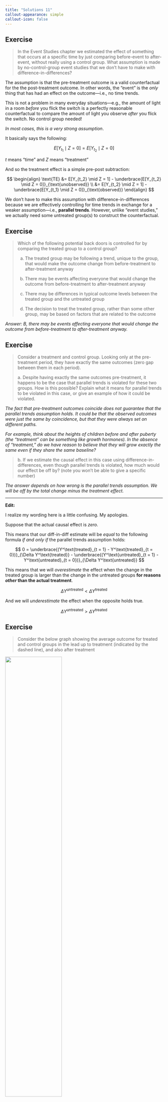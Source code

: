 ```yaml
---
title: "Solutions 11"
callout-appearance: simple
callout-icon: false
---
```


## Exercise

> In the Event Studies chapter we estimated the effect of something that occurs at a specific time by just comparing before-event to after-event, without really using a control group. What assumption is made by no-control-group event studies that we don’t have to make with difference-in-differences?

The assumption is that the pre-treatment outcome is a valid counterfactual for the the post-treatment outcome. In other words, the "event" is the *only* thing that has had an effect on the outcome—i.e., no time trends.

This is not a problem in many everyday situations—e.g., the amount of light in a room *before* you flick the switch is a perfectly reasonable counterfactual to compare the amount of light you observe *after* you flick the switch. No control group needed!

*In most cases, this is a very strong assumption*.

It basically says the following:

$$
E[Y_{t_1} \mid Z = 0] = E[Y_{t_2} \mid Z = 0] 
$$

<aside>$t$ means "time" and $Z$ means "treatment"</aside>

And so the treatment effect is a simple pre-post subtraction:

$$
\begin{align}
\text{TE} &= E[Y_{t_2} \mid Z = 1] - \underbrace{E[Y_{t_2} \mid Z = 0]}_{\text{unobserved}} \\
&= E[Y_{t_2} \mid Z = 1] - \underbrace{E[Y_{t_1} \mid Z = 0]}_{\text{observed}}
\end{align}
$$

We don't have to make this assumption with difference-in-differences because we are effectively controlling for time trends in exchange for a weaker assumption—i.e., **parallel trends**. However, unlike "event studies," we actually need some untreated group(s) to construct the counterfactual.

## Exercise

> Which of the following potential back doors is controlled for by comparing the treated group to a control group?
>
> a.  The treated group may be following a trend, unique to the group, that would make the outcome change from before-treatment to after-treatment anyway
>
> b.  There may be events affecting everyone that would change the outcome from before-treatment to after-treatment anyway
>
> c.  There may be differences in typical outcome levels between the treated group and the untreated group
>
> d.  The decision to treat the treated group, rather than some other group, may be based on factors that are related to the outcome

*Answer: B, there may be events affecting everyone that would change the outcome from before-treatment to after-treatment anyway.*

## Exercise

> Consider a treatment and control group. Looking only at the pre-treatment period, they have exactly the same outcomes (zero gap between them in each period).
>
> a\. Despite having exactly the same outcomes pre-treatment, it happens to be the case that parallel trends is violated for these two groups. How is this possible? Explain what it means for parallel trends to be violated in this case, or give an example of how it could be violated.

*The fact that pre-treatment outcomes coincide does not guarantee that the parallel trends assumption holds. It could be that the observed outcomes were just the same by coincidence, but that they were always set on different paths.*

*For example, think about the heights of children before and after puberty (the "treatment" can be something like growth hormones). In the absence of "treatment," do we have reason to believe that they will grow exactly the same even if they share the same baseline?*

> b\. If we estimate the causal effect in this case using difference-in-differences, even though parallel trends is violated, how much would our effect be off by? (note you won't be able to give a specific number)

*The answer depends on how wrong is the parallel trends assumption. We will be off by the total change minus the treatment effect.*

------------------------------------------------------------------------

**Edit:**

I realize my wording here is a little confusing. My apologies.

Suppose that the actual causal effect is *zero.*

This means that our diff-in-diff estimate will be *equal* to the following formula *if and only if* the parallel trends assumption holds:

$$
0 = \underbrace{(Y^\text{treated}_{t = 1} - Y^\text{treated}_{t = 0})}_{\Delta Y^\text{treated}} - \underbrace{(Y^\text{untreated}_{t = 1} - Y^\text{untreated}_{t = 0})}_{\Delta Y^\text{untreated}}
$$

This means that we will *overestimate* the effect when the change in the treated group is larger than the change in the untreated groups **for reasons *other* than the actual treatment**.

$$
\Delta Y^\text{untreated} < \Delta Y^\text{treated}
$$

And we will *underestimate* the effect when the opposite holds true.

$$
\Delta Y^\text{untreated} > \Delta Y^\text{treated}
$$

## Exercise

> Consider the below graph showing the average outcome for treated and control groups in the lead up to treatment (indicated by the dashed line), and also after treatment

![](images/te-18.4.png){fig-align="center" width="60%"}

> a.  Based on the prior trend, does it seem likely that parallel trends holds in this instance?

*No! They are clearly very different.*

> a.  If we estimate difference-in-differences anyway, are we likely to overestimate the actual causal effect, underestimate it, or get it right on average?

*Underestimate!*

------------------------------------------------------------------------

Edit:

Note that the slope for the untreated group is steeper than the slope for the treated group. As mentioned in the previous edit, we are likely to *underestimate* the effect when $\Delta Y^\text{untreated} > \Delta Y^\text{treated}$ *for reasons other than the* *actual treatment.*

## Exercise

> In mid-2020, during the COVID-19 pandemic, different countries pursued different courses of action. Some locked down fully, imposing harsh penalties to most people for leaving the house outside certain proscribed times. Some were looser and only suggested staying at home, and some had hardly any restrictions at all. You notice that COVID rates tend to spike dramatically in different countries at seemingly-random times, and want to know if certain restrictions helped.
>
> From March through May 2020, US and Canada COVID case rates followed similar trends (US rates were higher, but the trends were similar). You want to look at the effect of COVID restrictions enacted in Canada in late May 2020 on case rates. Is DID, with the US as a control group, a good way to estimate this effect? If not, what concerns would you have about this research design?

No. There are no reasons to believe that the parallel trends assumption holds for these two countries. For starters, the population size is very different and the spread of COVID seems to be influenced by population density.

Furthermore, because they are neighboring countries with a lot of traffic between them, we can imagine a lot of spill-over effects.

## Exercise

> Consider the below table of mean outcomes, and calculate the difference-in-difference effect of treatment. Write out the equation you used to calculate it (i.e. show how the four numbers in the table are combined to get the estimate)

|               |            |           |
|---------------|------------|-----------|
|               | **Before** | **After** |
| **Treated**   | 5          | 9         |
| **Untreated** | 6          | 7.5       |

It only takes 4 averages to calculate a simple diff-in-diff estimate.

$$
\begin{align}
d^{(1)} &= 9 - 5 = 4, \\\\
d^{0} &= 7.5 - 6= 1.5, \\\\
\text{DiD} &= 4 - 1.5 = 2.5
\end{align}
$$

Hopefully, this should all seem very familiar to the following linear regression:

$$
\mathbb E[y_{it}] = \beta_0 + \beta_1 \text{treat} + \beta_2 \text{post} + \beta_3 \text{treat} \times \text{post} 
$$

In which we replace the previous table with the following parameter values:

|               |                     |                                         |
|-------------------|-------------------|----------------------------------|
|               | **Before**          | **After**                               |
| **Treated**   | $\beta_0 + \beta_1$ | $\beta_0 + \beta_1 + \beta_2 + \beta_3$ |
| **Untreated** | $\beta_0$           | $\beta_0 + \beta_2$                     |

This makes the difference-in-difference estimator to be simply the interaction term ( $\beta_3$ ) in the context of two time periods and two groups.

## Exercise

> You are planning to estimate whether voter-protection laws increase voter turnout. You note that, in 2015, a lot of new voter-protection laws were enacted in some provinces but not in others. Conveniently, no new laws were enacted in 2012, 2014, or 2016, so you decide to use 2012 and 2014 as your "before" periods and 2016 as "after".
>
> a.  Which of the following best describes what you'd want to regress state-and-year level "voter turnout" measures on?
>
>     i.  An indicator for whether the state is treated, and an indicator for whether the year is 2016.
>
>     ii. A set of fixed effects for state, and a set of fixed effects for year.
>
>     iii. An indicator for whether the state is treated, a set of fixed effects for year, and an indicator for whether the state is currently treated.
>
>     iv. A set of fixed effects for state, and for year, and an interaction between "is 2016" and "is a treated state".
>
>     v.  This design should not be estimated using a regression.
>
> b.  Unless you chose the final option in the previous question, specify which coefficient in that regression would give you the DID estimate.

*Answer for Part A: iv.*

*This is the "two-way fixed effects difference-in-difference estimator."*

*Answer for Part B: The coefficient for the interaction term between "is 2016" and "is a treated state."*

## Exercise

> In your own words, describe what is the "two-way fixed effects difference-in-difference estimator." What does this model assume about the effect of some treatment over time?

We use TWFE when we have measurements for various time periods and various control groups.

$$
y_{it} =  \beta \times \text{Treated}_{it}  + \mu_i + \theta_t + \epsilon_{it}
$$

Here, $\mu_i$ is a fixed effect for each group, $\theta$ is a fixed effect for each time period, and $\beta$ is the parameter we are interested in estimating. The variable $\text{Treated}$ is an indicator variable that is 0 when $i$ is the "treated group" *and* $t$ is "after treatment period" (i.e., it's an interaction term).

::: callout-tip
See Steve's slides 90-93 (and slide 97)
:::

TWFE assumes that the treatment effect is $\beta$, which means that it's homogeneous for all units in the treatment group across time (by definition). It also works best when all treated groups (if you have more than one) get treated at the same time.

::: callout-tip
See *dynamic treatment effects* and *staggered difference-in-differences* for different approaches to deal with these issues.
:::

## Exercise

> Consider the below graph with estimates from a dynamic difference-in-differences model for a treatment that occurs between periods 4 and 5, with 95% confidence intervals shown.

![](images/te-did-18.10.png){fig-align="center" width="80%"}

> What about this graph might make us concerned about our identification assumptions?

*We should be concerned about "the effect" at* $t = 1$, *which indicates that the parallel-trends assumption **might** not hold. Should we really be concerned about this? Or should we keep calm and carry on? The best answer is "Yes, we should be concerned."*

> Ignoring any concerns we have, what would we say is the effect of treatment on Y in this case? (note the height of the line in period 5 is about 3, in period 6 is about 1, and in period 7 is about .5).

*We say that the effect is 3 in the period immediately after the treatment occurs, but that this effect is short-lived (i.e., it is transitory).*

## Exercise

```r
#| message: false
#| code-summary: "Packages and Setup"
#| code-fold: true

## Packages

library(tidyverse)
library(modelsummary)
library(fixest)

## Additional

msummary <- function(...) {
  modelsummary::msummary(..., output = "gt") |> 
  gt::opt_table_font(font = "Optima") |> 
  gt::tab_options(quarto.disable_processing = TRUE)
}

theme_set(theme_light(base_family = "Optima"))

```

**Load Data**

```r
#| message: false

url <- "https://raw.githubusercontent.com/NickCH-K/TheEffectAssignments/main/sourdough_trends.csv"

sr <- read_csv(url) |> 
  select(date, keyword, hits) |> 
  mutate(
    date = as.Date(date),
    keyword = factor(keyword)
  )

glimpse(sr)
```

**Line Graph**

```r
sr |> 
  ggplot(aes(date, hits, color = keyword)) + 
  geom_line() + 
  geom_vline(xintercept = as.Date("2020-03-15"), linetype = "dashed") +
  scale_x_date(date_breaks = "1 month", date_labels = "%b")
```

*It looks like the lockdown did have an effect on the popularity of sourdough, although the effect seems to be dynamic (permanent, but certainly decreasing after some initial hype). Also, we should definitely not use `soup` as a control group.*

> Create a "Treated" indicator that's equal to 1 for sourdough and 0 otherwise (or True/False, either way). Do a test of whether the prior trends (keeping March 15 as the "treatment date") differ between the treated and control groups, using a linear trend and doing a statistical significance test at the 95% level. Then, if you were concerned about any of the control groups in question 3c, drop any you were concerned about (and keep them dropped for the rest of the assignment) and rerun the test.

```r
sr <- sr |> 
  mutate(Treated = ifelse(keyword == "sourdough", 1L, 0L)) |> 
  mutate(time = as.numeric(date) - min(as.numeric(date)))

m1 <- lm(
  hits ~ time*Treated + keyword, 
  data = filter(sr, date < as.Date("2020-03-15"))
)

msummary(
  models = m1, 
  coef_map = "time:Treated",
  gof_map = "none", 
  stars = TRUE
)

sr_sub <- sr |> 
  filter(keyword != "soup")

m2 <- lm(
  hits ~ time*Treated + keyword, 
  data = filter(sr_sub, date < as.Date("2020-03-15"))
)

msummary(
  models = list(m1, m2), 
  coef_map = "time:Treated",
  gof_map = "none",
  stars = TRUE
)
```

So, by dropping soup from the dataset we have no discernible differences between groups before treatments (although this might different if you have different opinions about statistical significance). *I have decided that dropping soup is good enough, but you might have decided to drop additional keywords.*

> Create a `month` variable by shifting the `date` variable back 15 days (so that the treatment day is the first day of the month) and then taking the month of the resulting date. Also create an `After` variable equal to 1/0 (or True/False) if the date is March 15 or afterwards.
>
> Then, take a look at the values of `month` you get and how they line up with `date`, and subtract a number from `month` so that the last period just before treatment (Feb 16-Mar 14) is 0. (Also, change the Jan 1-14 month so it's one less than the Jan 15-Feb 14 month)
>
> (You can then use `-lubridate::days()` to subtract days from the date, and `lubridate::month()` to get the month from the date.)

```r
sr_sub <- sr_sub |> 
  mutate(
    month = month(date - days(14)) - 2,
    After = if_else(
      condition = date >= as.Date("2020-03-15") & Treated == 1L, 
      true = 1L, 
      false = 0L
      )
  ) |> 
  mutate(month = if_else(date <= as.Date("2020-01-14"), -2, month)) 
```

*I'm not gonna lie, that took some noodling around.*

> Then, use two-way fixed effects to estimate the difference-in-difference estimate of the effect of lockdown on sourdough popularity with `keyword` and `month` fixed effects, and standard errors clustered at the `keyword` level.

```r
twfe <- feols(
  hits ~ After | keyword + month,
  cluster = "keyword",
  data = sr_sub
)

msummary(twfe, gof_map = "none")
```

*Note. You could have gone the same point-estimate (different standard error) using OLS:*

```r
ols <- lm(hits ~ After + factor(month) + keyword, data = sr_sub)
ols$coefficients[["After"]]
```

> The chapter introduces *dynamic treatment effects,* which where briefly discussed by Steve. One of the reasons `fixest` is becoming a popular package is because it makes estimating these models very easy, although it introduces a special syntax.

This is how we would estimate a difference-in-difference model allowing the effect to differ by month (using `month = 0` as a reference period), with standard errors clustered at the keyword level.

```r
dynamic <- feols(
  hits ~ i(month, Treated, ref = 0) | keyword + month,
  cluster = "keyword",
  data = sr_sub
)

msummary(dynamic)
coefplot(dynamic)
```
